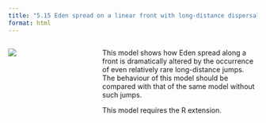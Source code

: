```yaml
---
title: "5.15 Eden spread on a linear front with long-distance dispersal (LDD)"
format: html
---
```


:::: {.columns}
::: {.column width=35%}
[![](5.15-edenSingleOnLineLDD.png)](5.15-eden-single-on-line-ldd-using-R.nlogox)
:::

::: {.column width=65%}
This model shows how Eden spread along a front is dramatically altered by the occurrence of even relatively rare long-distance jumps. The behaviour of this model should be compared with that of the same model without such jumps.

This model requires the R extension.
:::
::::